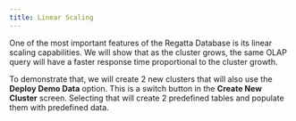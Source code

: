 ---
title: Linear Scaling
---

One of the most important features of the Regatta Database is its linear scaling capabilities. We
will show that as the cluster grows, the same OLAP query will have a faster response time
proportional to the cluster growth.

To demonstrate that, we will create 2 new clusters that will also use the **Deploy Demo Data**
option. This is a switch button in the **Create New Cluster** screen. Selecting that will create 2
predefined tables and populate them with predefined data.
